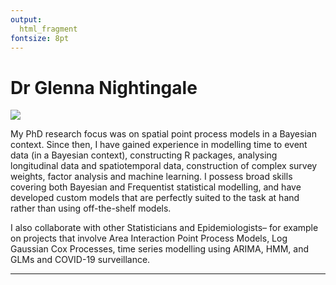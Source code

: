 ```yaml
---
output: 
  html_fragment
fontsize: 8pt
---
```


# Dr Glenna Nightingale

<div class="col2">
<img class="foto" src="img/glenna.JPG"/>

<div class="descricao">

My PhD research focus was on spatial point process models in a Bayesian context. Since then, I have gained experience in modelling time to event data (in a Bayesian context), constructing R packages, analysing longitudinal data and spatiotemporal data, construction of complex survey weights, factor analysis and machine learning.   I possess broad skills covering both Bayesian and Frequentist statistical modelling, and have developed custom models that are perfectly suited to the task at hand rather than using off-the-shelf models.

I also collaborate with other Statisticians and Epidemiologists– for example on projects that involve Area Interaction Point Process Models,  Log Gaussian Cox Processes,  time series modelling using ARIMA, HMM, and GLMs and COVID-19 surveillance. 

***

</div>

<div align='right'>
  <a href="http://www.glennanightingale.com/"> 
    <i class="fa fa-address-card-o" style='font-size:20px; margin: 0px 5px'></i>
  </a>

</div>


